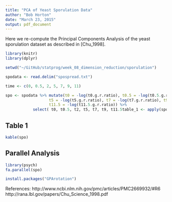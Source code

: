 ```yaml
---
title: "PCA of Yeast Sporulation Data"
author: "Bob Horton"
date: "March 23, 2015"
output: pdf_document
---
```


Here we re-compute the Principal Components Analysis of the yeast sporulation dataset as described in [Chu_1998].

```r
library(knitr)
library(dplyr)

setwd("~/GitHub/statprog/week_08_dimension_reduction/sporulation")

spodata <- read.delim("spospread.txt")

time <- c(0, 0.5, 2, 5, 7, 9, 11)

spo <- spodata %>% mutate(t0 = -log(t0.g.r.ratio), t0.5 = -log(t0.5.g.r.ratio), t2 = -log(t2.g.r.ratio), 
                   t5 = -log(t5.g.r.ratio), t7 = -log(t7.g.r.ratio), t9 = -log(t9.g.r.ratio),
                   t11.5 = -log(t11.5.g.r.ratio)) %>%
            select( t0, t0.5, t2, t5, t7, t9, t11.5table_1 <- apply(spo, 2, function(v) c( median=median(v), mean=mean(v), var=var(v)))                
```

## Table 1
```r
kable(spo)
```



## Parallel Analysis
```r
library(psych)
fa.parallel(spo)

install.packages("GPArotation")

```

References:
http://www.ncbi.nlm.nih.gov/pmc/articles/PMC2669932/#R6
http://rana.lbl.gov/papers/Chu_Science_1998.pdf
